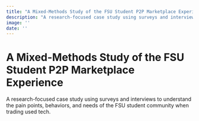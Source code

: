 ```yaml
---
title: "A Mixed-Methods Study of the FSU Student P2P Marketplace Experience"
description: "A research-focused case study using surveys and interviews to understand the pain points, behaviors, and needs of the FSU student community when trading used tech."
image: ''
date: '' 
---
```


# A Mixed-Methods Study of the FSU Student P2P Marketplace Experience

A research-focused case study using surveys and interviews to understand the pain points, behaviors, and needs of the FSU student community when trading used tech.

